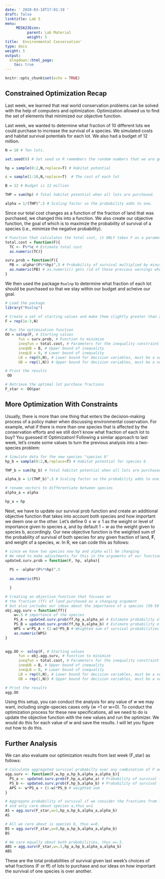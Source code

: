 ```yaml
---
date: ' 2020-03-18T17:01:19 '
draft: false
linktitle: Lab 5
menu: 
     MES623Econ:
          parent: Lab Material
          weight: 5
title:  Environmental Conservation'
type: docs
weight: 5
output:
  blogdown::html_page:
    toc: true
---
```

```r
knitr::opts_chunk$set(echo = TRUE)
```

## Constrained Optimization Recap

Last week, we learned that real world conservation problems can be solved with the help of computers and optimization. Optimization allowed us to find the set of elements that minimized our objective function.

Last week, we wanted to determine what fraction of 10 different lots we could purchase to increase the survival of a species. We simulated costs and habitat survival potentials for each lot. We also had a budget of 12 million.
```r
N = 10 # Ten lots.

set.seed(0) # Set seed so R remembers the random numbers that we are going to generate.

hp = sample(0:2,N,replace=T) # Habitat potential

c = sample(1:10,N,replace=T)  # The cost of each lot

B = 12 # Budget is 12 million

THP = sum(hp) # Total habitat potential when all lots are purchased.

alpha = 1/(THP)^.5 # Scaling factor so the probability adds to one.

```

Since our total cost changes as a function of the fraction of land that was purchased, we changed this into a function. We also create our objective function, the goal of which is to maximize the probability of survival of a species (i.e., minimize the negative probability).
```r
# Function that calculates the total cost, it ONLY takes F as a parameter
total.cost = function(F){ 
  TC <- F%*%c # Estimate total cost
  as.numeric(TC)}

surv.prob = function(F){
  PB = -alpha*(F%*%hp)^.5 # Probability of survival multiplied by minus one
  as.numeric(PB) # as.numeric() gets rid of those previous warnings when optimizing
} 

```
We then used the package  `Rsolnp` to determine what fraction of each lot should be purchased so that we stay within our budget and acheive our goal.

```r
# Load the package
library("Rsolnp")

# Create a set of starting values and make them slightly greater than zero.
F = rep(1e-3,N) 

# Run the optimization function
OO = solnp(F, # Starting values
      fun = surv.prob, # Function to minimize
      ineqfun = total.cost, # Parameters for the inequality constraint
      ineqUB = B, # Upper bound of inequality
      ineqLB = 0, # Lower bound of inequality
      LB = rep(0,N), # Lower bound for decision variables, must be a vector 
      UB = rep(1,N)) # Upper bound for decision variables, must be a vector as well

# Print the results
 OO

# Retrieve the optimal lot purchase fractions 
F_star <- OO$par

```


## More Optimization With Constraints

Usually, there is more than one thing that enters the decision-making process of a policy maker when discussing environmental coservation. For example, what if there is more than one species that is affected by the conservation efforts and we still don't know what fraction of each lot to buy? You guessed it! Optimization! Following a similar approach to last week, let's create some values to turn the previous analysis into a two-species problem:

```r
# Simulate data for the new species "species b"
hp_b = sample(0:2,N,replace=T) # Habitat potential for species b

THP_b = sum(hp_b) # Total habitat potential when all lots are purchased for species b.

alpha_b = 1/(THP_b)^.5 # Scaling factor so the probability adds to one.

# rename vectors to differentiate between species 
alpha_a = alpha

hp_a = hp
```

Next, we have to update our survival prob function and create an additional objective function that takes into account both species and how important we deem one or the other. Let's define $0\leq w\leq 1$ as the weight or level of importance given to species a, and by default $1-w$ as the weight given to species b, accordingly. Our new objective function is the weighted sum of the probability of survival of both species for any given fraction of land, $\pmb{F}$, and weight of a species, $w$. In R, we can code this as follows:

```r
# since we have two species now hp and alpha will be changing 
# We need to make adjustments for this in the arguments of our function
updated.surv.prob = function(F, hp, alpha){ 
  
  PS = -alpha*(F%*%hp)^.5
  
  as.numeric(PS)

  } 

# Creating an objective function that focuses on 
# the fraction (ff) of land purchased as a changing argument 
# but also includes our ideas about the importance of a species (50-50 currently).
obj.agg.surv = function(ff){
    w=.5 # importance of the species
    PS_A = updated.surv.prob(ff,hp_a,alpha_a) # Estimate probability of survival for species a
    PS_B = updated.surv.prob(ff,hp_b,alpha_b) # Estimate probability of survival for species b
    WPS = w*PS_A + (1-w)*PS_B # Weighted sum of survival probabilities
    as.numeric(WPS)
}
  
```


```r
agg.OO <- solnp(F, # Starting values
      fun = obj.agg.surv, # Function to minimize
      ineqfun = total.cost, # Parameters for the inequality constraint
      ineqUB = B, # Upper bound of inequality
      ineqLB = 0, # Lower bound of inequality
      LB = rep(0,N), # Lower bound for decision variables, must be a vector 
      UB = rep(1,N)) # Upper bound for decision variables, must be a vector as well

# Print the results
agg.OO
```
Using this setup, you can conduct the analysis for any value of $w$ we may want, including single-species cases only (w =1 or w=0). To conduct the optimization process for these new specifications, all we need to do is update the objective function with the new values and run the optimizer. We would do this for each value of w and save the results. I will let you figure out how to do this.


## Further Analysis
We can also evaluate our optimization results from last week (F_star) as follows:

```r
# Calculate aggregated survival probabilty over any combination of F and w
agg.surv <- function(F,w,hp_a,hp_b,alpha_a,alpha_b){
  PS_a <- updated.surv.prob(F,hp_a,alpha_a) # Probability of survival for species a
  PS_b <- updated.surv.prob(F,hp_b,alpha_b) # Probability of survival for species b
  APS <- w*PS_a + (1-w)*PS_b # weighted sum
}

# Aggregate probability of survival if we consider the fractions from last week
# and only care about species a,thus w=1
AS = agg.surv(F_star,w=1,hp_a,hp_b,alpha_a,alpha_b)
AS

# All we care about is species b, thus w=0.
BS = agg.surv(F_star,w=0,hp_a,hp_b,alpha_a,alpha_b) 
BS

# We care equally about both probabilities, thus w=.5.
ABS = agg.surv(F_star,w=.5,hp_a,hp_b,alpha_a,alpha_b) 
ABS

```
These are the total probabilities of survival given last week's choices of what fractions (F or ff) of lots to purchase and our ideas on how important the survival of one species is over another. 

